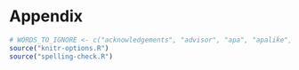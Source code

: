 # Appendix {-}

```r
# WORDS_TO_IGNORE <- c("acknowledgements", "advisor", "apa", "apalike", "biblio", "BLUM", "bookdown", "Complexité", "csl", "de", "EDISCE", "Environnement", "et", "IMAG", "Informatique", "Ingénierie", "l'Ingénierie", "lof", "Mathématiques", "Médicale", "Santé", "TIMC")
source("knitr-options.R")
source("spelling-check.R")
```
